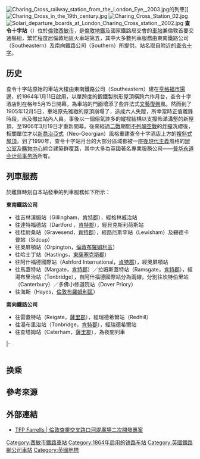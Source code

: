 {{noteTA
|G1=地名
|T=zh-cn:查灵十字车站;zh-hant:查令十字車站;
|1=zh-cn:查灵十字车站;zh-hant:查令十字車站;
|2=zh-hans:银禧线; zh-hant:銀禧線; zh-tw:朱比利線;
}}
{{Infobox London station
| name          = 查令十字<br />{{lang|en|Charing Cross}}
| symbol        = rail
| alt_name      = 倫敦查令十字（{{lang|en|London Charing Cross}}）
| manager       = [[英國國營鐵路公司|英國國營鐵路公司]]
| manager1      =
| manager2      = 
| owner         =
| owner1        =
| owner2        =
| locale        = [[查令十字|查令十字]]
| borough       = [[西敏市|西敏市]]
| platforms     = 6個
| access        = 是
| access_note   =<ref>{{citation step free south east rail}}</ref>
| fare_zone     = 1
| fare_zone_1   = 
| railcode      = CHX
| railcode2     =
| dft_category  = A
| tubecode      =
| image_name    = Charingcross-eye s.jpg
| image_alt     =
| caption       = 跨過泰晤士河的路軌
| map_type      = Central London
| years1        = 1864年
| years2        = 
| years3        = 
| years4        = 
| years5        = 
| years6        = 
| years7        = 
| years8        = 
| years9        = 
| events1       = 啟用
| events2       =
| events3       =
| events4       =
| events5       =
| events6       =
| events7       =
| events8       =
| events9       =
| original      = {{link-en|東南鐵路 (英國)|South Eastern Railway (UK)|東南鐵路}}
| pregroup      = {{link-en|東南鐵路 (英國)|South Eastern Railway (UK)|東南鐵路}}
| postgroup     = [[南部鐵路公司|南方鐵路]]
| cyclepark = 無
| toilets = 有
| railexits0203 =
| railexits0304 =
<!--| railexits0405 = {{increase}} 28.822
| railexits0506 = {{decrease}} 28.562
| railexits0607 = {{increase}} 34.779
| railexits0708 = {{increase}} 36.294
| railexits0809 = {{increase}} 37.105
| railexits0910 = {{decrease}} 36.460 -->
| railexits1011 = {{increase}} 37.222
| railexits1112 = {{increase}} 38.114
| railexits1213 = {{increase}} 38.607
| railexits1314 = {{increase}} 40.170
| railexits1415 = {{increase}} 42.979
<!-- | railint0203   = 
| railint0304   = 
| railint0405   = 
| railint0506   = 
| railint0607   = 
| railint0708   = 
| railint0809   = -->
| railint0910   = 
| railint1011   = 
| railint1112   = {{pad|2em}}1.959
| railint1213   = {{pad|1em}}{{decrease}} 1.879
| railint1314   = {{pad|1em}}{{increase}} 1.993
| latitude = 51.508
| longitude = -0.125
| interchange   = [[查令十字地鐵站|查令十字地鐵站]] {{rail-interchange|london|underground}}
| interchange1   = [[堤岸站|堤岸站]] {{rail-interchange|london|underground}}
| interchange2   = {{link-en|堤岸碼頭|Embankment Pier}} {{rail-interchange|london|river}}
| interchange_note =<ref>{{Citation London station interchange May 2011}}</ref>
}}
[[File:Charing_Cross_railway_station_from_the_London_Eye,_2003.jpg|thumb]]的列車]]
[[File:Charing_Cross_in_the_19th_century.jpg|thumb]]
[[File:Charing_Cross_Station_02.jpg|thumb]]
[[File:Solari_departure_boards_at_London_Charing_Cross_station,_2002.jpg|thumb]]
'''查令十字站'''（{{lang-en|Charing Cross railway station}}）位於[[倫敦|倫敦]][[西敏市|西敏市]]，是[[倫敦地鐵|倫敦地鐵]]及國家鐵路局交會的[[鐵路車站|車站]]兼倫敦首要交通樞紐，繁忙程度居倫敦地區火車站第五，其中大多數列車服務由東南鐵路公司（Southeastern）及南向鐵路公司（Southern）所提供。站名取自附近的[[查令十字|查令十字]]。

== 历史 ==
查令十字站原始的車站大樓由東南鐵路公司（Southeastern）建在[[亨格福市場|亨格福市場]]邊，於1864年1月11日啟用，以單跨度的鍛鐵製拱形屋頂橫跨六作月台，查令十字酒店則在格年5月15日開幕，為車站的門面增添了些許法式[[文藝復興|文藝復興]]風。然而到了1905年12月5日，車站原先雅緻的屋頂崩塌了，造成六人失蹤，所幸當時正值離鋒時段，尚及撤出站內人員。事後以一個俗氣許多的縱樑結構以支撐佈滿溝壑的新屋頂，至1906年3月19日才重新開幕。後來經過[[二戰|二戰]]期間[[不列顛空戰|不列顛空戰]]的[[炸彈|炸彈]]洗禮後，相關單位才以[[新喬治亞式|新喬治亞式]]（Neo-Georgian）風格重建查令十字酒店上方的[[複斜式屋頂|複斜式屋頂]]。到了1990年，查令十字站月台的大部分區域都被一座[[後現代主義|後現代主義]]風格的[[辦公室|辦公室]]及[[購物中心|購物中心]]綜合建築群覆蓋，其中大多為英國著名專業服務公司——[[普华永道会计师事务所|普华永道会计师事务所]]所有。

== 列車服務 ==
於離鋒時刻自本站發車的列車服務如下所示：

'''東南鐵路公司'''

* 往吉林漢姆站（Gillingham，[[肯特郡|肯特郡]]），經格林威治站
* 往達特福德站（Dartford ，[[肯特郡|肯特郡]]），經貝克斯利荷斯站
* 往桂尉桑站（Gravesend，[[肯特郡|肯特郡]]），經路厄斯罕站（Lewisham）及錫德卡普站（Sidcup）
* 往奧屏頓站（Orpington，[[布羅姆利區|倫敦布羅姆利區]]）
* 往哈士丁站（Hastings，[[東薩塞克斯郡|東薩塞克斯郡]]）
* 往阿什福德國際站（Ashford International，[[肯特郡|肯特郡]]），經奧屏頓站
* 往馬蓋特站（Margate，[[肯特郡|肯特郡]]）／拉姆斯蓋特站（Ramsgate，[[肯特郡|肯特郡]]），經湯布里治站（Tonbridge），自阿什福德國際站分為兩線，分別往坎特伯里站（Canterbury）／多佛小修道院站（Dover Priory）
* 往海斯（Hayes，[[布羅姆利區|倫敦布羅姆利區]]）

'''南向鐵路公司'''

* 往雷蓋特站（Reigate，[[薩里郡|薩里郡]]），經瑞德希爾站（Redhill）
* 往湯布里治站（Tonbridge，[[肯特郡|肯特郡]]），經瑞德希爾站
* 往查塔姆站（Caterham，[[薩里郡|薩里郡]]），為夜間列車

{{start rail box|國家鐵路局}}
{{Terminus2}}
{{s-line|南向鐵路公司（Southern）<br />布萊頓主線||#8CC63E}}
{{s-inop|[[滑鐵盧車站|滑鐵盧東站]]|rows=2}}
|-
{{s-line|東南鐵路公司（Southeastern）<br />東南主線||#FECB09}}
{{end box}}
<br />
<br />

==换乘==
{{Railways around South Bank RDT}}
{{Main|查令十字地铁站|堤岸站}}

== 參考來源 ==
{{Reflist|}}

== 外部連結 ==
* [http://www.tfpfarrells.com/projects/working/t_work_embankmentPl.php TFP Farrells | 倫敦查靈交叉路口河堤廣場二次開發專案]


{{倫敦的火車站}}

{{DEFAULTSORT:Charing Cross}}
[[Category:西敏市鐵路車站|Category:西敏市鐵路車站]]
[[Category:1864年启用的铁路车站|Category:1864年启用的铁路车站]]
[[Category:英國鐵路網公司車站|Category:英國鐵路網公司車站]]
[[Category:英國地標|Category:英國地標]]